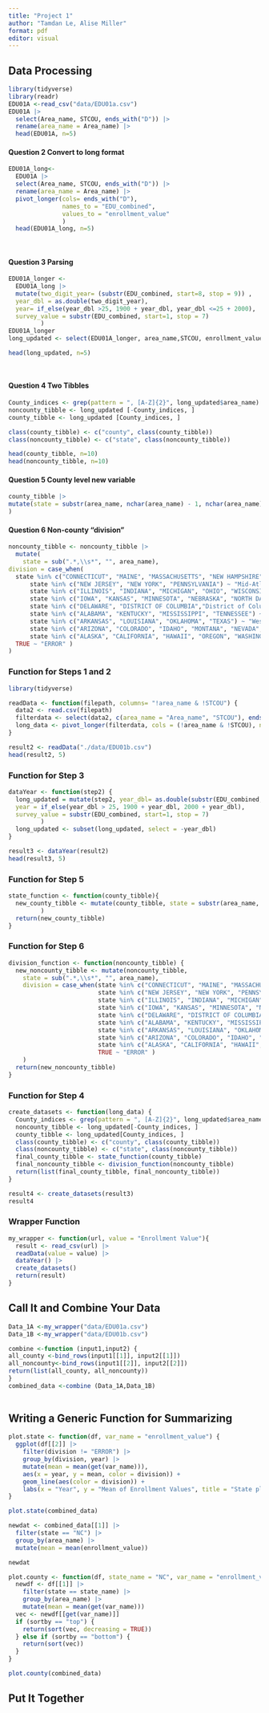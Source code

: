 ```yaml
---
title: "Project 1"
author: "Tamdan Le, Alise Miller"
format: pdf
editor: visual
---
```


## Data Processing

```r
library(tidyverse)
library(readr)
EDU01A <-read_csv("data/EDU01a.csv")
EDU01A |>
  select(Area_name, STCOU, ends_with("D")) |>
  rename(area_name = Area_name) |>
  head(EDU01A, n=5)
```

#### Question 2 Convert to long format

```r
EDU01A_long<-
  EDU01A |>
  select(Area_name, STCOU, ends_with("D")) |>
  rename(area_name = Area_name) |>
  pivot_longer(cols= ends_with("D"),
               names_to = "EDU_combined",
               values_to = "enrollment_value"
               ) 
  head(EDU01A_long, n=5)
  
  
```

#### Question 3 Parsing

```r
EDU01A_longer <-
  EDU01A_long |>
  mutate(two_digit_year= (substr(EDU_combined, start=8, stop = 9)) ,
  year_dbl = as.double(two_digit_year), 
  year= if_else(year_dbl >25, 1900 + year_dbl, year_dbl <=25 + 2000),
  survey_value = substr(EDU_combined, start=1, stop = 7)
         )
EDU01A_longer
long_updated <- select(EDU01A_longer, area_name,STCOU, enrollment_value,year, survey_value)

head(long_updated, n=5)

  
```

#### Question 4 Two Tibbles

```r
County_indices <- grep(pattern = ", [A-Z]{2}", long_updated$area_name)
noncounty_tibble <- long_updated [-County_indices, ]
county_tibble <- long_updated [County_indices, ]

class(county_tibble) <- c("county", class(county_tibble))
class(noncounty_tibble) <- c("state", class(noncounty_tibble))

head(county_tibble, n=10)
head(noncounty_tibble, n=10)
```

#### Question 5 County level new variable

```r
county_tibble |>
mutate(state = substr(area_name, nchar(area_name) - 1, nchar(area_name))
)
```

#### Question 6 Non-county "division"

```r
noncounty_tibble <- noncounty_tibble |>
  mutate(
    state = sub(".*,\\s*", "", area_name),
division = case_when( 
  state %in% c("CONNECTICUT", "MAINE", "MASSACHUSETTS", "NEW HAMPSHIRE", "RHODE ISLAND", "VERMONT") ~ "New England",
      state %in% c("NEW JERSEY", "NEW YORK", "PENNSYLVANIA") ~ "Mid-Atlantic",
      state %in% c("ILLINOIS", "INDIANA", "MICHIGAN", "OHIO", "WISCONSIN") ~ "East North Central",
      state %in% c("IOWA", "KANSAS", "MINNESOTA", "NEBRASKA", "NORTH DAKOTA", "SOUTH DAKOTA") ~ "West North Central",
      state %in% c("DELAWARE", "DISTRICT OF COLUMBIA","District of Columbia", "FLORIDA", "GEORGIA", "MARYLAND", "NORTH CAROLINA", "SOUTH CAROLINA", "VIRGINIA", "WEST VIRGINIA") ~ "South Atlantic",
      state %in% c("ALABAMA", "KENTUCKY", "MISSISSIPPI", "TENNESSEE") ~ "East South Central",
      state %in% c("ARKANSAS", "LOUISIANA", "OKLAHOMA", "TEXAS") ~ "West South Central",
      state %in% c("ARIZONA", "COLORADO", "IDAHO", "MONTANA", "NEVADA", "NEW MEXICO", "UTAH", "WYOMING") ~ "Mountain",
      state %in% c("ALASKA", "CALIFORNIA", "HAWAII", "OREGON", "WASHINGTON") ~ "Pacific",
  TRUE ~ "ERROR" )
)
```

### Function for Steps 1 and 2

```r
library(tidyverse)
```

```r
readData <- function(filepath, columns= "!area_name & !STCOU") {
  data2 <- read.csv(filepath)
  filterdata <- select(data2, c(area_name = "Area_name", "STCOU"), ends_with("D"))
  long_data <- pivot_longer(filterdata, cols = (!area_name & !STCOU), names_to = "EDU_combined", values_to = "enrollment_value")
}
```

```r
result2 <- readData("./data/EDU01b.csv")
head(result2, 5)
```

### Function for Step 3

```r
dataYear <- function(step2) {
  long_updated = mutate(step2, year_dbl= as.double(substr(EDU_combined, start=8, stop = 9)),
  year = if_else(year_dbl > 25, 1900 + year_dbl, 2000 + year_dbl),
  survey_value = substr(EDU_combined, start=1, stop = 7)
         )
  long_updated <- subset(long_updated, select = -year_dbl)
}
```

```r
result3 <- dataYear(result2)
head(result3, 5)
```

### Function for Step 5

```r
state_function <- function(county_tibble){
  new_county_tibble <- mutate(county_tibble, state = substr(area_name, nchar(area_name) - 1, nchar(area_name))
         )
  return(new_county_tibble)
}
```

### Function for Step 6

```r
division_function <- function(noncounty_tibble) {
  new_noncounty_tibble <- mutate(noncounty_tibble,
    state = sub(".*,\\s*", "", area_name),
    division = case_when(state %in% c("CONNECTICUT", "MAINE", "MASSACHUSETTS", "NEW HAMPSHIRE", "RHODE ISLAND", "VERMONT") ~ "New England",
                         state %in% c("NEW JERSEY", "NEW YORK", "PENNSYLVANIA") ~ "Mid-Atlantic",
                         state %in% c("ILLINOIS", "INDIANA", "MICHIGAN", "OHIO", "WISCONSIN") ~ "East North Central",
                         state %in% c("IOWA", "KANSAS", "MINNESOTA", "NEBRASKA", "NORTH DAKOTA", "SOUTH DAKOTA") ~ "West North Central",
                         state %in% c("DELAWARE", "DISTRICT OF COLUMBIA","District of Columbia", "FLORIDA", "GEORGIA", "MARYLAND", "NORTH CAROLINA", "SOUTH CAROLINA", "VIRGINIA", "WEST VIRGINIA") ~ "South Atlantic",
                         state %in% c("ALABAMA", "KENTUCKY", "MISSISSIPPI", "TENNESSEE") ~ "East South Central",
                         state %in% c("ARKANSAS", "LOUISIANA", "OKLAHOMA", "TEXAS") ~ "West South Central",
                         state %in% c("ARIZONA", "COLORADO", "IDAHO", "MONTANA", "NEVADA", "NEW MEXICO", "UTAH", "WYOMING") ~ "Mountain",
                         state %in% c("ALASKA", "CALIFORNIA", "HAWAII", "OREGON", "WASHINGTON") ~ "Pacific",
                         TRUE ~ "ERROR" )
    )
  return(new_noncounty_tibble)
}
```

### Function for Step 4

```r
create_datasets <- function(long_data) {
  County_indices <- grep(pattern = ", [A-Z]{2}", long_updated$area_name)
  noncounty_tibble <- long_updated[-County_indices, ]
  county_tibble <- long_updated[County_indices, ]
  class(county_tibble) <- c("county", class(county_tibble))
  class(noncounty_tibble) <- c("state", class(noncounty_tibble))
  final_county_tibble <- state_function(county_tibble)
  final_noncounty_tibble <- division_function(noncounty_tibble)
  return(list(final_county_tibble, final_noncounty_tibble))
}
```

```r
result4 <- create_datasets(result3)
result4
```

### Wrapper Function

```r
my_wrapper <- function(url, value = "Enrollment Value"){
  result <- read_csv(url) |>
  readData(value = value) |>
  dataYear() |>
  create_datasets()
  return(result)
}  
```

## Call It and Combine Your Data

```r
Data_1A <-my_wrapper("data/EDU01a.csv")
Data_1B <-my_wrapper("data/EDU01b.csv")

combine <-function (input1,input2) { 
all_county <-bind_rows(input1[[1]], input2[[1]])
all_noncounty<-bind_rows(input1[[2]], input2[[2]])
return(list(all_county, all_noncounty))
}
combined_data <-combine (Data_1A,Data_1B)
  
```

## Writing a Generic Function for Summarizing

```r
plot.state <- function(df, var_name = "enrollment_value") {
  ggplot(df[[2]] |> 
    filter(division != "ERROR") |>
    group_by(division, year) |> 
    mutate(mean = mean(get(var_name))), 
    aes(x = year, y = mean, color = division)) +
    geom_line(aes(color = division)) +
    labs(x = "Year", y = "Mean of Enrollment Values", title = "State plot per Division")
}
```

```r
plot.state(combined_data)
```

```r
newdat <- combined_data[[1]] |>
  filter(state == "NC") |>
  group_by(area_name) |>
  mutate(mean = mean(enrollment_value))

newdat
```


```r
plot.county <- function(df, state_name = "NC", var_name = "enrollment_value", sortby = "top", sortvalue = 5) {
  newdf <- df[[1]] |> 
    filter(state == state_name) |>
    group_by(area_name) |>
    mutate(mean = mean(get(var_name)))
  vec <- newdf[[get(var_name)]]
  if (sortby == "top") {
    return(sort(vec, decreasing = TRUE))
  } else if (sortby == "bottom") {
    return(sort(vec))
  }
}
```

```r
plot.county(combined_data)
```


## Put It Together
